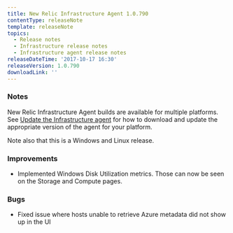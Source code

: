 ```yaml
---
title: New Relic Infrastructure Agent 1.0.790
contentType: releaseNote
template: releaseNote
topics:
  - Release notes
  - Infrastructure release notes
  - Infrastructure agent release notes
releaseDateTime: '2017-10-17 16:30'
releaseVersion: 1.0.790
downloadLink: ''
---
```


### Notes

New Relic Infrastructure Agent builds are available for multiple platforms. See [Update the Infrastructure agent](https://docs.newrelic.com/docs/infrastructure/new-relic-infrastructure/installation/update-infrastructure-agent) for how to download and update the appropriate version of the agent for your platform.

Note also that this is a Windows and Linux release.

### Improvements

* Implemented Windows Disk Utilization metrics. Those can now be seen on the Storage and Compute pages.

### Bugs

* Fixed issue where hosts unable to retrieve Azure metadata did not show up in the UI
